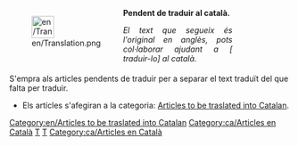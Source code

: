<div style="width: 400px; margin: .5cm 0; clear: both"><div style="float: left">[[File:en/Translation.png|40px|left]]</div>
<div class="plainlinks" style="margin-left: 1.2cm; text-align: justify"><p style="border-bottom: 1px solid #8888aa">'''Pendent de traduir al català.'''</p>
<p style="font-size: 90%">''El text que segueix és l'original en anglès, pots col·laborar ajudant a [{{fullurl:{{FULLPAGENAME}}|action=edit}} traduir-lo] al català.''</p></div></div>
<includeonly>[[Category:en/Articles to be traslated into Catalan]][[Category:ca/Articles en Català]]</includeonly>
<noinclude>
S'empra als articles pendents de traduir per a separar el text traduït del que falta per traduir.

* Els artícles  s'afegiran a la categoria: [[:Category:en/Articles to be traslated into Catalan|Articles to be traslated into Catalan]].

[[Category:en/Templates|T]][[Category:en/Message boxes|T]][[Category:ca/Articles en Català]]
</noinclude>